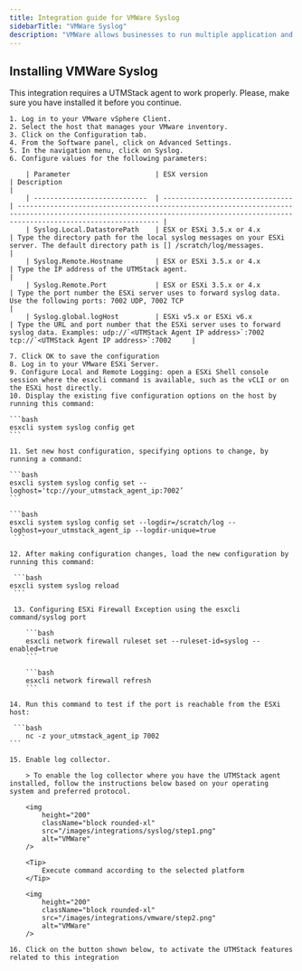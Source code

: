 ```yaml
---
title: Integration guide for VMWare Syslog
sidebarTitle: "VMWare Syslog"
description: "VMWare allows businesses to run multiple application and operating system workloads on the one server. You can use the Syslog Service to redirect and store ESXi messages to UTMStack"
---
```


## Installing VMWare Syslog

<Warning>
    This integration requires a UTMStack agent to work properly. Please, make sure you have installed it before you continue.
</Warning>

    1. Log in to your VMware vSphere Client.
    2. Select the host that manages your VMware inventory.
    3. Click on the Configuration tab.
    4. From the Software panel, click on Advanced Settings.
    5. In the navigation menu, click on Syslog.
    6. Configure values for the following parameters:

        | Parameter                     | ESX version                      | Description                                                                                                                                                                     |
        | ----------------------------  | -------------------------------- | ------------------------------------------------------------------------------------------------------------------------------------------------------------------------------- |
        | Syslog.Local.DatastorePath    | ESX or ESXi 3.5.x or 4.x         | Type the directory path for the local syslog messages on your ESXi server. The default directory path is [] /scratch/log/messages.                                              |
        | Syslog.Remote.Hostname        | ESX or ESXi 3.5.x or 4.x         | Type the IP address of the UTMStack agent.                                                                                                                                      |
        | Syslog.Remote.Port            | ESX or ESXi 3.5.x or 4.x         | Type the port number the ESXi server uses to forward syslog data. Use the following ports: 7002 UDP, 7002 TCP                                                                   |
        | Syslog.global.logHost         | ESXi v5.x or ESXi v6.x           | Type the URL and port number that the ESXi server uses to forward syslog data. Examples: udp://`<UTMStack Agent IP address>`:7002  tcp://`<UTMStack Agent IP address>`:7002     |

    7. Click OK to save the configuration
    8. Log in to your VMware ESXi Server.
    9. Configure Local and Remote Logging: open a ESXi Shell console session where the esxcli command is available, such as the vCLI or on the ESXi host directly.
    10. Display the existing five configuration options on the host by running this command:

    ```bash
    esxcli system syslog config get
    ```

    11. Set new host configuration, specifying options to change, by running a command: 

    ```bash
    esxcli system syslog config set --loghost='tcp://your_utmstack_agent_ip:7002’
    ```

    ```bash
    esxcli system syslog config set --logdir=/scratch/log --loghost=your_utmstack_agent_ip --logdir-unique=true
     ```

    12. After making configuration changes, load the new configuration by running this command:

     ```bash
    esxcli system syslog reload
     ```

     13. Configuring ESXi Firewall Exception using the esxcli command/syslog port

        ```bash
        esxcli network firewall ruleset set --ruleset-id=syslog --enabled=true
        ```

        ```bash
        esxcli network firewall refresh
        ```
    
    14. Run this command to test if the port is reachable from the ESXi host:

     ```bash
        nc -z your_utmstack_agent_ip 7002
    ```

    15. Enable log collector.

        > To enable the log collector where you have the UTMStack agent installed, follow the instructions below based on your operating system and preferred protocol.

        <img
            height="200"
            className="block rounded-xl"
            src="/images/integrations/syslog/step1.png"
            alt="VMWare"
        />

        <Tip>
            Execute command according to the selected platform
        </Tip>

        <img
            height="200"
            className="block rounded-xl"
            src="/images/integrations/vmware/step2.png"
            alt="VMWare"
        />

    16. Click on the button shown below, to activate the UTMStack features related to this integration
